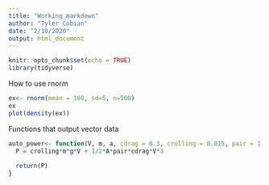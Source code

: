 ```yaml
---
title: "Working_markdown"
author: "Tyler Cobian"
date: "2/10/2020"
output: html_document
---
```


```r
knitr::opts_chunk$set(echo = TRUE)
library(tidyverse)
```

How to use rnorm
```r
ex<- rnorm(mean = 100, sd=5, n=500)
ex
plot(density(ex))
```

Functions that output vector data
```r
auto_power<- function(V, m, a, cdrag = 0.3, crolling = 0.015, pair = 1.2, g = 9.8){
  P = crolling*m*g*V + 1/2*A*pair*cdrag*V*3
  
  return(P)
}
```




